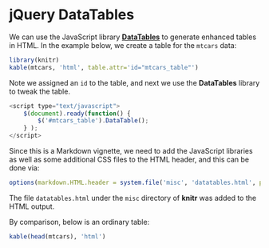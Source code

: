 <!--
%\VignetteEngine{knitr::knitr}
%\VignetteIndexEntry{Display Tables with the JavaScript Library DataTables}
-->

# jQuery DataTables

We can use the JavaScript library [**DataTables**](http://www.datatables.net) to generate enhanced tables in HTML. In the example below, we create a table for the `mtcars` data:

```r
library(knitr)
kable(mtcars, 'html', table.attr='id="mtcars_table"')
```

Note we assigned an `id` to the table, and next we use the **DataTables** library to tweak the table.

```js
<script type="text/javascript">
	$(document).ready(function() {
		$('#mtcars_table').DataTable();
	} );
</script>
```

<script type="text/javascript">
  $(document).ready(function() {
		$('#mtcars_table').DataTable();
	} );
</script>

Since this is a Markdown vignette, we need to add the JavaScript libraries as well as some additional CSS files to the HTML header, and this can be done via:

```r
options(markdown.HTML.header = system.file('misc', 'datatables.html', package = 'knitr'))
```

The file `datatables.html` under the `misc` directory of **knitr** was added to the HTML output.

By comparison, below is an ordinary table:

```r
kable(head(mtcars), 'html')
```
